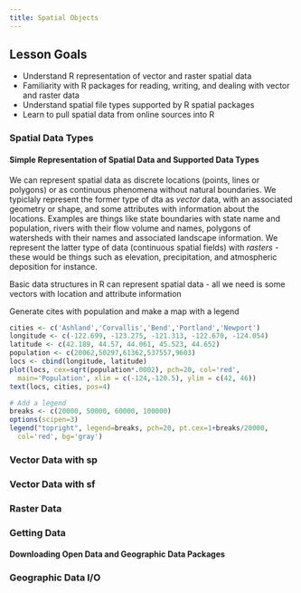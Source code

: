 ```yaml
---
title: Spatial Objects
---
```


## Lesson Goals

* Understand R representation of vector and raster spatial data
* Familiarity with R packages for reading, writing, and dealing with vector and raster data
* Understand spatial file types supported by R spatial packages
* Learn to pull spatial data from online sources into R

### Spatial Data Types
#### Simple Representation of Spatial Data and Supported Data Types

We can represent spatial data as discrete locations (points, lines or polygons) or as continuous phenomena without natural boundaries. We typiclaly represent the former type of dta as *vector* data, with an associated geometry or shape, and some attributes with information about the locations.  Examples are things like state boundaries with state name and population, rivers with their flow volume and names, polygons of watersheds with their names and associated landscape information.  We represent the latter type of data (continuous spatial fields) with *rasters* - these would be things such as elevation, precipitation, and atmospheric deposition for instance.


Basic data structures in R can represent spatial data - all we need is some vectors with location and attribute information

Generate cites with population and make a map with a legend
```r
cities <- c('Ashland','Corvallis','Bend','Portland','Newport')
longitude <- c(-122.699, -123.275, -121.313, -122.670, -124.054)
latitude <- c(42.189, 44.57, 44.061, 45.523, 44.652)
population <- c(20062,50297,61362,537557,9603)
locs <- cbind(longitude, latitude) 
plot(locs, cex=sqrt(population*.0002), pch=20, col='red', 
  main='Population', xlim = c(-124,-120.5), ylim = c(42, 46))
text(locs, cities, pos=4)

# Add a legend
breaks <- c(20000, 50000, 60000, 100000)
options(scipen=3)
legend("topright", legend=breaks, pch=20, pt.cex=1+breaks/20000, 
  col='red', bg='gray')
```

### Vector Data with sp

### Vector Data with sf

### Raster Data

### Getting Data 
#### Downloading Open Data and Geographic Data Packages

### Geographic Data I/O